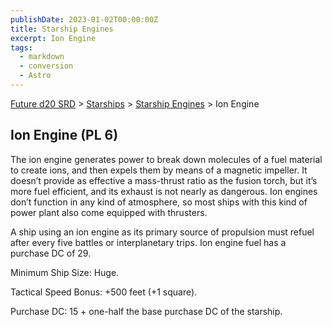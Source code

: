 ```yaml
---
publishDate: 2023-01-02T00:00:00Z
title: Starship Engines
excerpt: Ion Engine
tags:
  - markdown
  - conversion
  - Astro
---
```






[Future d20 SRD](/#futureD20) > [Starships](future-d20-srd-starships-index) > [Starship Engines](future-d20-srd-starships-starship-engines-index) > Ion Engine




## Ion Engine (PL 6)


The ion engine generates power to break down molecules of a fuel material to create ions, and then expels them by means of a magnetic impeller. It doesn’t provide as effective a mass-thrust ratio as the fusion torch, but it’s more fuel efficient, and its exhaust is not nearly as dangerous. Ion engines don’t function in any kind of atmosphere, so most ships with this kind of power plant also come equipped with thrusters.


A ship using an ion engine as its primary source of propulsion must refuel after every five battles or interplanetary trips. Ion engine fuel has a purchase DC of 29.


Minimum Ship Size: Huge.


Tactical Speed Bonus: +500 feet (+1 square).


Purchase DC: 15 + one-half the base purchase DC of the starship.



